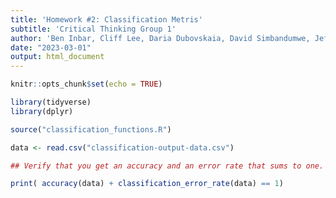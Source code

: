 ```yaml
---
title: 'Homework #2: Classification Metris'
subtitle: 'Critical Thinking Group 1'
author: 'Ben Inbar, Cliff Lee, Daria Dubovskaia, David Simbandumwe, Jeff Parks, Nick Oliver'
date: "2023-03-01"
output: html_document
---
```


```r
knitr::opts_chunk$set(echo = TRUE)

library(tidyverse)
library(dplyr)

source("classification_functions.R")

data <- read.csv("classification-output-data.csv")
```

```r

## Verify that you get an accuracy and an error rate that sums to one.

print( accuracy(data) + classification_error_rate(data) == 1)

```

